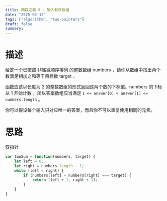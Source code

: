 ```yaml
---
title: 两数之和 Ⅱ - 输入有序数组
date: "2025-03-12"
tags: ["algorithm", "two-pointers"]
draft: false
summary:
---
```


# 描述

给定一个已按照 非递减顺序排列 的整数数组 numbers ，请你从数组中找出两个数满足相加之和等于目标数 target 。

函数应该以长度为 2 的整数数组的形式返回这两个数的下标值。numbers 的下标 从 1 开始计数 ，所以答案数组应当满足 `1 <= answer[0] < answer[1] <= numbers.length` 。

你可以假设每个输入只对应唯一的答案，而且你不可以重复使用相同的元素。

# 思路

双指针

```js
var twoSum = function(numbers, target) {        
    let left = 0;
    let right = numbers.length - 1;
    while (left < right) {
        if (numbers[left] + numbers[right] === target) {
            return [left + 1, right + 1];
        }
    }
}
```     

